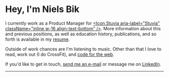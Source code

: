 
<Avatar />

# Hey, I'm Niels Bik

I currently work as a Product Manager for [<Icon.Stuvia aria-label="Stuvia" className="inline w-16 align-text-bottom" />](https://www.stuvia.com). More information about this and previous positions, as well as education history, publications, and so forth is available in my [resume](https://github.com/nielsrowinbik/resume/releases/latest/download/en.pdf).

Outside of work chances are I'm listening to music. Other than that I love to read, work out (I do CrossFit), and [code for the web](https://github.com/nielsrowinbik).

If you'd like to get in touch, [send me an e-mail](mailto:hey@nielsbik.nl) or message me on [LinkedIn](https://www.linkedin.com/in/nielsrowinbik).

---

<NowPlaying />

